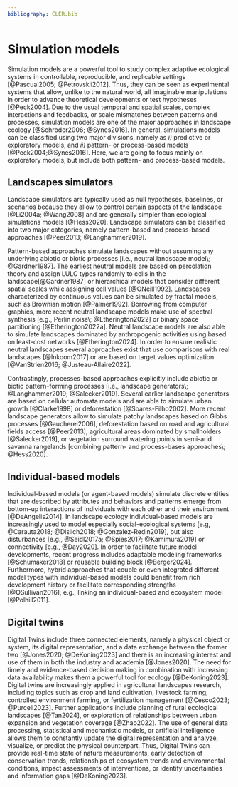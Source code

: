 ```yaml
---
bibliography: CLER.bib
---
```


<!-- Person responsible: Hesselbarth -->

# Simulation models {#sec-simulation}

Simulation models are a powerful tool to study complex adaptive ecological systems in controllable, reproducible, and replicable settings [@Pascual2005; @Petrovskii2012].
Thus, they can be seen as experimental systems that allow, unlike to the natural world, all imaginable manipulations in order to advance theoretical developments or test hypotheses [@Peck2004].
Due to the usual temporal and spatial scales, complex interactions and feedbacks, or scale mismatches between patterns and processes, simulation models are one of the major approaches in landscape ecology [@Schroder2006; @Synes2016].
In general, simulations models can be classified using two major divisions, namely as *i)* predictive or exploratory models, and *ii)* pattern- or process-based models [@Peck2004;@Synes2016].
Here, we are going to focus mainly on exploratory models, but include both pattern- and process-based models.

## Landscapes simulators

Landscape simulators are typically used as null hypotheses, baselines, or scenarios because they allow to control certain aspects of the landscape [@Li2004a; @Wang2008] and are generally simpler than ecological simulations models [@Hess2020].
Landscape simulators can be classified into two major categories, namely pattern-based and process-based approaches [@Peer2013; @Langhammer2019].

Pattern-based approaches simulate landscapes without assuming any underlying abiotic or biotic processes [i.e., neutral landscape model\; @Gardner1987].
The earliest neutral models are based on percolation theory and assign LULC types randomly to cells in the landscape[@Gardner1987] or hierarchical models that consider different spatial scales while assigning cell values [@ONeill1992].
Landscapes characterized by continuous values can be simulated by fractal models, such as Brownian motion [@Palmer1992].
Borrowing from computer graphics, more recent neutral landscape models make use of spectral synthesis [e.g., Perlin noise\; @Etherington2022] or binary space partitioning [@Etherington2022a].
Neutral landscape models are also able to simulate landscapes dominated by anthropogenic activities using based on least-cost networks [@Etherington2024].
In order to ensure realistic neutral landscapes several approaches exist that use comparisons with real landscapes [@Inkoom2017] or are based on target values optimization [@VanStrien2016; @Justeau-Allaire2022].
<!-- In order to make multiple neutral landscape model algorithms accessible, several software libraries are available in prominent programming languages including Python [NLMpy\; @Etherington2015], R [ c], Julia (https://github.com/EcoJulia/NeutralLandscapes.jl), or GUI software (GradientLand, QRULE) -->

Contrastingly, processes-based approaches explicitly include abiotic or biotic pattern-forming processes [i.e., landscape generators\; @Langhammer2019; @Salecker2019].
Several earlier landscape generators are based on cellular automata models and are able to simulate urban growth [@Clarke1998] or deforestation [@Soares-Filho2002].
More recent landscape generators allow to simulate patchy landscapes based on Gibbs processes [@Gaucherel2006], deforestation based on road and agricultural fields access [@Peer2013], agricultural areas dominated by smallholders [@Salecker2019], or vegetation surround watering points in semi-arid savanna rangelands [combining pattern- and process-bases approaches\; @Hess2020].

## Individual-based models

Individual-based models (or agent-based models) simulate discrete entities that are described by attributes and behaviors and patterns emerge from bottom-up interactions of individuals with each other and their environment [@DeAngelis2014].
In landscape ecology individual-based models are increasingly used to model especially social-ecological systems [e.g, @Carauta2018; @Dislich2018; @Gonzalez-Redin2019], but also disturbances [e.g., @Seidl2017a; @Spies2017; @Kamimura2019] or connectivity [e.g., @Day2020].
In order to facilitate future model developments, recent progress includes adaptable modeling frameworks [@Schumaker2018] or reusable building block [@Berger2024].
Furthermore, hybrid approaches that couple or even integrated different model types with individual-based models could benefit from rich development history or facilitate corresponding strengths [@OSullivan2016], e.g., linking an individual-based and ecosystem model [@Polhill2011].

## Digital twins

Digital Twins include three connected elements, namely a physical object or system, its digital representation, and a data exchange between the former two [@Jones2020; @DeKoning2023] and there is an increasing interest and use of them in both the industry and academia [@Jones2020].
The need for timely and evidence-based decision making in combination with increasing data availability makes them a powerful tool for ecology [@DeKoning2023].
Digital twins are increasingly applied in agricultural landscapes research, including topics such as crop and land cultivation, livestock farming, controlled environment farming, or fertilization management [@Cesco2023; @Purcell2023].
Further applications include planning of rural ecological landscapes [@Tan2024], or exploration of relationships between urban expansion and vegetation coverage [@Zhao2022].
The use of general data processing, statistical and mechanistic models, or artificial intelligence allows them to constantly update the digital representation and analyze, visualize, or predict the physical counterpart.
Thus, Digital Twins can provide real-time state of nature measurements, early detection of conservation trends, relationships of ecosystem trends and environmental conditions, impact assessments of interventions, or identify uncertainties and information gaps [@DeKoning2023].
